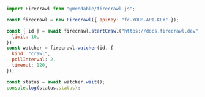 ```js Node
import Firecrawl from "@mendable/firecrawl-js";

const firecrawl = new Firecrawl({ apiKey: "fc-YOUR-API-KEY" });

const { id } = await firecrawl.startCrawl("https://docs.firecrawl.dev", {
  limit: 10,
});
const watcher = firecrawl.watcher(id, {
  kind: "crawl",
  pollInterval: 2,
  timeout: 120,
});

const status = await watcher.wait();
console.log(status.status);
```
